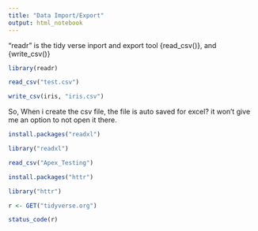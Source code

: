 ```yaml
---
title: "Data Import/Export"
output: html_notebook
---
```

"readr" is the tidy verse inport and export tool
{read_csv()}, and {write_csv()}

```r
library(readr)
```

```r
read_csv("test.csv")
```
```r
write_csv(iris, "iris.csv")
```
So, When i create the csv file, the file is auto saved for excel? it won't give me an option to not open it there.

```r
install.packages("readxl")

```
```r
library("readxl")
```

```r
read_csv("Apex_Testing")
```
```r
install.packages("httr")
```
```r
library("httr")
```

```r
r <- GET("tidyverse.org")
```


```r
status_code(r)
```

